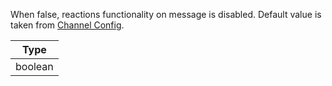 When false, reactions functionality on message is disabled. Default value is taken from [Channel Config](https://getstream.io/chat/docs/javascript/channel_features/).

| Type |
| - |
| boolean |
